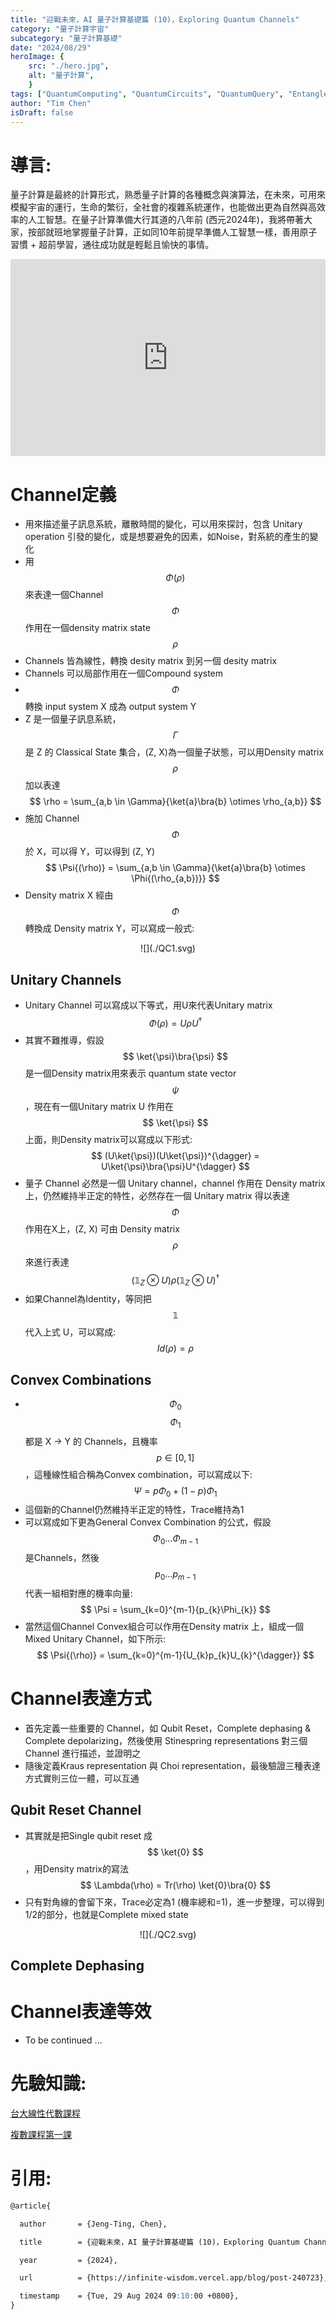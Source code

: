 ```yaml
---
title: "迎戰未來，AI 量子計算基礎篇 (10)，Exploring Quantum Channels"
category: "量子計算宇宙"
subcategory: "量子計算基礎"
date: "2024/08/29"
heroImage: {
    src: "./hero.jpg",
    alt: "量子計算",
    }
tags: ["QuantumComputing", "QuantumCircuits", "QuantumQuery", "Entanglement", "ControlledNOT",'ControlledSWAP',"Qiskit", "braket", "CartesianProduct", "TensorProduct", "ProbabilityState", "independent", "AI量子計算", "量子計算基礎", "3C"]
author: "Tim Chen"
isDraft: false
---
```

# 導言:
量子計算是最終的計算形式，熟悉量子計算的各種概念與演算法，在未來，可用來模擬宇宙的運行，生命的繁衍，全社會的複雜系統運作，也能做出更為自然與高效率的人工智慧。在量子計算準備大行其道的八年前 (西元2024年)，我將帶著大家，按部就班地掌握量子計算，正如同10年前提早準備人工智慧一樣，善用原子習慣 + 超前學習，通往成功就是輕鬆且愉快的事情。

<p align="center"><iframe width="100%" height="315" src="https://www.youtube.com/embed/cMl-xIDSmXI?si=w6suMJfFVuTZx_L-" frameborder="0" allow="accelerometer; autoplay; clipboard-write; encrypted-media; gyroscope; picture-in-picture" allowfullscreen></iframe></p>

# Channel定義
- 用來描述量子訊息系統，離散時間的變化，可以用來探討，包含 Unitary operation 引發的變化，或是想要避免的因素，如Noise，對系統的產生的變化
- 用 $$ \Phi(\rho) $$ 來表達一個Channel $$ \Phi $$ 作用在一個density matrix state $$ \rho $$
- Channels 皆為線性，轉換 desity matrix 到另一個 desity matrix
- Channels 可以局部作用在一個Compound system
- $$ \Phi $$ 轉換 input system X 成為 output system Y
- Z 是一個量子訊息系統，$$ \Gamma $$ 是 Z 的 Classical State 集合，(Z, X)為一個量子狀態，可以用Density matrix $$ \rho $$ 加以表達
$$
\rho = \sum_{a,b \in \Gamma}{\ket{a}\bra{b} \otimes \rho_{a,b}}
$$
- 施加 Channel $$ \Phi $$ 於 X，可以得 Y，可以得到 (Z, Y)
$$
\Psi{(\rho)} = \sum_{a,b \in \Gamma}{\ket{a}\bra{b} \otimes \Phi{(\rho_{a,b})}}
$$
- Density matrix X 經由 $$ \Phi $$ 轉換成 Density matrix Y，可以寫成一般式:
<p align="center">![](./QC1.svg)</p>

## Unitary Channels
- Unitary Channel 可以寫成以下等式，用U來代表Unitary matrix
$$
\Phi{(\rho)} = U \rho U^{\dagger}
$$
- 其實不難推導，假設 $$ \ket{\psi}\bra{\psi} $$ 是一個Density matrix用來表示 quantum state vector $$ \psi $$，現在有一個Unitary matrix U 作用在 $$ \ket{\psi} $$ 上面，則Density matrix可以寫成以下形式:
$$
(U\ket{\psi})(U\ket{\psi})^{\dagger} = U\ket{\psi}\bra{\psi}U^{\dagger}
$$
- 量子 Channel 必然是一個 Unitary channel，channel 作用在 Density matrix上，仍然維持半正定的特性，必然存在一個 Unitary matrix 得以表達 $$ \Phi $$ 作用在X上，(Z, X) 可由 Density matrix $$ \rho $$ 來進行表達
$$
(\mathbb{1}_Z \otimes U)\rho(\mathbb{1}_Z \otimes U)^{\dagger}
$$
- 如果Channel為Identity，等同把 $$ \mathbb{1} $$ 代入上式 U，可以寫成:
$$
Id{(\rho)} = \rho
$$

## Convex Combinations
- $$ \Phi_{0} $$ $$ \Phi_{1} $$ 都是 X -> Y 的 Channels，且機率 $$ p \in \left[ 0,1 \right] $$，這種線性組合稱為Convex combination，可以寫成以下:
$$
\Psi = p\Phi_{0} + (1-p)\Phi_{1}
$$
- 這個新的Channel仍然維持半正定的特性，Trace維持為1
- 可以寫成如下更為General Convex Combination 的公式，假設 $$ \Phi_{0}...\Phi_{m-1} $$ 是Channels，然後 $$ p_{0}...p_{m-1} $$ 代表一組相對應的機率向量:
$$
\Psi = \sum_{k=0}^{m-1}{p_{k}\Phi_{k}}
$$
- 當然這個Channel Convex組合可以作用在Density matrix 上，組成一個Mixed Unitary Channel，如下所示:
$$
\Psi{(\rho)} = \sum_{k=0}^{m-1}{U_{k}p_{k}U_{k}^{\dagger}}
$$

# Channel表達方式
- 首先定義一些重要的 Channel，如 Qubit Reset，Complete dephasing & Complete depolarizing，然後使用 Stinespring representations 對三個Channel 進行描述，並證明之
- 隨後定義Kraus representation 與 Choi representation，最後驗證三種表達方式實則三位一體，可以互通

## Qubit Reset Channel
- 其實就是把Single qubit reset 成 $$ \ket{0} $$，用Density matrix的寫法
$$
\Lambda(\rho) = Tr(\rho) \ket{0}\bra{0}
$$
- 只有對角線的會留下來，Trace必定為1 (機率總和=1)，進一步整理，可以得到1/2的部分，也就是Complete mixed state
<p align="center">![](./QC2.svg)</p>

## Complete Dephasing


# Channel表達等效
- To be continued ...


# 先驗知識:
[台大線性代數課程](https://ocw.aca.ntu.edu.tw/ntu-ocw/ocw/cou/102S207)

[複數課程第一課](https://ocw.nthu.edu.tw/ocw/index.php?page=chapter&cid=289&chid=6153)

# 引用:
```markdown
@article{

  author       = {Jeng-Ting, Chen},

  title        = {迎戰未來，AI 量子計算基礎篇 (10)，Exploring Quantum Channels},  

  year         = {2024},

  url          = {https://infinite-wisdom.vercel.app/blog/post-240723},  

  timestamp    = {Tue, 29 Aug 2024 09:10:00 +0800},
}
```
